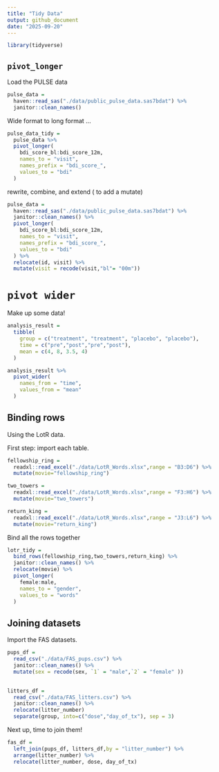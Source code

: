 ```yaml
---
title: "Tidy Data"
output: github_document
date: "2025-09-20"
---
```


```r
library(tidyverse)
```

## `pivot_longer`

Load the PULSE data

```r
pulse_data = 
  haven::read_sas("./data/public_pulse_data.sas7bdat") %>%
  janitor::clean_names()
```

Wide format to long format ...

```r
pulse_data_tidy =
  pulse_data %>%
  pivot_longer(
    bdi_score_bl:bdi_score_12m,
    names_to = "visit",
    names_prefix = "bdi_score_",
    values_to = "bdi"
  )
```

rewrite, combine, and extend ( to add a mutate)
```r
pulse_data = 
  haven::read_sas("./data/public_pulse_data.sas7bdat") %>%
  janitor::clean_names() %>%
  pivot_longer(
    bdi_score_bl:bdi_score_12m,
    names_to = "visit",
    names_prefix = "bdi_score_",
    values_to = "bdi"
  ) %>% 
  relocate(id, visit) %>%
  mutate(visit = recode(visit,"bl"= "00m"))
```


# `pivot wider`

Make up some data!

```r
analysis_result = 
  tibble(
    group = c("treatment", "treatment", "placebo", "placebo"),
    time = c("pre","post","pre","post"),
    mean = c(4, 8, 3.5, 4)
  )

analysis_result %>%
  pivot_wider(
    names_from = "time",
    values_from = "mean"
  )
```

## Binding rows

Using the LotR data.

First step: import each table.

```r
fellowship_ring =
  readxl::read_excel("./data/LotR_Words.xlsx",range = "B3:D6") %>%
  mutate(movie="fellowship_ring")

two_towers =
  readxl::read_excel("./data/LotR_Words.xlsx",range = "F3:H6") %>%
  mutate(movie="two_towers")

return_king =
  readxl::read_excel("./data/LotR_Words.xlsx",range = "J3:L6") %>%
  mutate(movie="return_king")
```

Bind all the rows together

```r
lotr_tidy = 
  bind_rows(fellowship_ring,two_towers,return_king) %>%
  janitor::clean_names() %>%
  relocate(movie) %>%
  pivot_longer(
    female:male,
    names_to = "gender",
    values_to = "words"
  )
```

## Joining datasets

Import the FAS datasets.

```r
pups_df = 
  read_csv("./data/FAS_pups.csv") %>% 
  janitor::clean_names() %>% 
  mutate(sex = recode(sex, `1` = "male",`2` = "female" ))
  

litters_df =
  read_csv("./data/FAS_litters.csv") %>% 
  janitor::clean_names() %>% 
  relocate(litter_number)
  separate(group, into=c("dose","day_of_tx"), sep = 3)
```

Next up, time to join them!

```r
fas_df =
  left_join(pups_df, litters_df,by = "litter_number") %>% 
  arrange(litter_number) %>% 
  relocate(litter_number, dose, day_of_tx)
```


